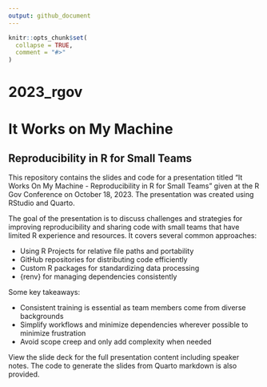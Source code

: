 ```yaml
---
output: github_document
---
```


<!-- README.md is generated from README.Rmd. Please edit that file -->

```r
knitr::opts_chunk$set(
  collapse = TRUE,
  comment = "#>"
)
```

# 2023_rgov

<!-- badges: start -->
<!-- badges: end -->

# It Works on My Machine
## Reproducibility in R for Small Teams

This repository contains the slides and code for a presentation titled "It Works On My Machine - Reproducibility in R for Small Teams" given at the R Gov Conference on October 18, 2023.  The presentation was created using RStudio and Quarto. 

The goal of the presentation is to discuss challenges and strategies for improving reproducibility and sharing code with small teams that have limited R experience and resources. It covers several common approaches:

- Using R Projects for relative file paths and portability
- GitHub repositories for distributing code efficiently 
- Custom R packages for standardizing data processing
- {renv} for managing dependencies consistently

Some key takeaways:

- Consistent training is essential as team members come from diverse backgrounds
- Simplify workflows and minimize dependencies wherever possible to minimize frustration 
- Avoid scope creep and only add complexity when needed

View the slide deck for the full presentation content including speaker notes. The code to generate the slides from Quarto markdown is also provided.
